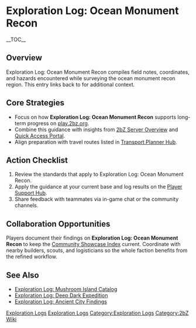 {{Short description|Exploration Log: Ocean Monument Recon compiles field notes, coordinates, and hazards encountered while surveying the ocean monument recon region}}
= Exploration Log: Ocean Monument Recon =
{{2bZ Navbox}}
__TOC__

== Overview ==
Exploration Log: Ocean Monument Recon compiles field notes, coordinates, and hazards
encountered while surveying the ocean monument recon region. This entry links back to
[[Category:Exploration Logs|Exploration Logs]] for additional context.

== Core Strategies ==
* Focus on how '''Exploration Log: Ocean Monument Recon''' supports long-term progress on [[play.2bz.org]].
* Combine this guidance with insights from [[2bZ Server Overview]] and [[Quick Access Portal]].
* Align preparation with travel routes listed in [[Transport Planner Hub]].

== Action Checklist ==
# Review the [[Category:Exploration Logs|Exploration Logs]] standards that apply to Exploration Log: Ocean Monument Recon.
# Apply the guidance at your current base and log results on the [[Player Support Hub]].
# Share feedback with teammates via in-game chat or the community channels.

== Collaboration Opportunities ==
Players document their findings on '''Exploration Log: Ocean Monument Recon''' to keep the
[[Community Showcase Index]] current. Coordinate with nearby builders, scouts, and
logisticians so the whole faction benefits from the refined workflow.

== See Also ==
* [[Exploration Log: Mushroom Island Catalog]]
* [[Exploration Log: Deep Dark Expedition]]
* [[Exploration Log: Ancient City Findings]]

[[Category:Exploration Logs]]
[[Category:2bZ Wiki]]
